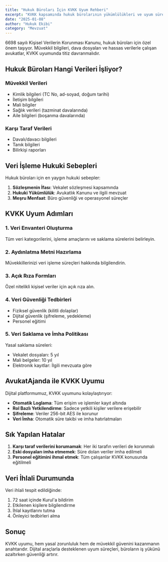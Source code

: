 ```yaml
---
title: "Hukuk Büroları İçin KVKK Uyum Rehberi"
excerpt: "KVKK kapsamında hukuk bürolarının yükümlülükleri ve uyum süreçleri hakkında kapsamlı rehber."
date: "2025-01-08"
author: "Hukuk Ekibi"
category: "Mevzuat"
---
```


6698 sayılı Kişisel Verilerin Korunması Kanunu, hukuk büroları için özel önem taşıyor. Müvekkil bilgileri, dava dosyaları ve hassas verilerle çalışan avukatlar, KVKK uyumunda titiz davranmalıdır.

## Hukuk Büroları Hangi Verileri İşliyor?

### Müvekkil Verileri
- Kimlik bilgileri (TC No, ad-soyad, doğum tarihi)
- İletişim bilgileri
- Mali bilgiler
- Sağlık verileri (tazminat davalarında)
- Aile bilgileri (boşanma davalarında)

### Karşı Taraf Verileri
- Davalı/davacı bilgileri
- Tanık bilgileri
- Bilirkişi raporları

## Veri İşleme Hukuki Sebepleri

Hukuk büroları için en yaygın hukuki sebepler:

1. **Sözleşmenin İfası**: Vekalet sözleşmesi kapsamında
2. **Hukuki Yükümlülük**: Avukatlık Kanunu ve ilgili mevzuat
3. **Meşru Menfaat**: Büro güvenliği ve operasyonel süreçler

## KVKK Uyum Adımları

### 1. Veri Envanteri Oluşturma
Tüm veri kategorilerini, işleme amaçlarını ve saklama sürelerini belirleyin.

### 2. Aydınlatma Metni Hazırlama
Müvekkillerinizi veri işleme süreçleri hakkında bilgilendirin.

### 3. Açık Rıza Formları
Özel nitelikli kişisel veriler için açık rıza alın.

### 4. Veri Güvenliği Tedbirleri
- Fiziksel güvenlik (kilitli dolaplar)
- Dijital güvenlik (şifreleme, yedekleme)
- Personel eğitimi

### 5. Veri Saklama ve İmha Politikası
Yasal saklama süreleri:
- Vekalet dosyaları: 5 yıl
- Mali belgeler: 10 yıl
- Elektronik kayıtlar: İlgili mevzuata göre

## AvukatAjanda ile KVKK Uyumu

Dijital platformumuz, KVKK uyumunu kolaylaştırıyor:

- **Otomatik Loglama**: Tüm erişim ve işlemler kayıt altında
- **Rol Bazlı Yetkilendirme**: Sadece yetkili kişiler verilere erişebilir
- **Şifreleme**: Veriler 256-bit AES ile korunur
- **Veri İmha**: Otomatik süre takibi ve imha hatırlatmaları

## Sık Yapılan Hatalar

1. **Karşı taraf verilerini korumamak**: Her iki tarafın verileri de korunmalı
2. **Eski dosyaları imha etmemek**: Süre dolan veriler imha edilmeli
3. **Personel eğitimini ihmal etmek**: Tüm çalışanlar KVKK konusunda eğitilmeli

## Veri İhlali Durumunda

Veri ihlali tespit edildiğinde:
1. 72 saat içinde Kurul'a bildirim
2. Etkilenen kişilere bilgilendirme
3. İhlal kayıtlarını tutma
4. Önleyici tedbirleri alma

## Sonuç

KVKK uyumu, hem yasal zorunluluk hem de müvekkil güvenini kazanmanın anahtarıdır. Dijital araçlarla desteklenen uyum süreçleri, büroların iş yükünü azaltırken güvenliği artırır.
